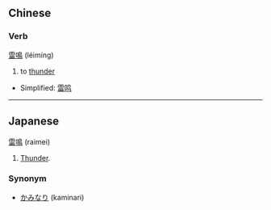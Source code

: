 ==Chinese==
===Verb===
[[雷]][[鳴]] (léimíng)

# to [[thunder]]

*Simplified: [[雷鸣]] 

----

==Japanese==
[[雷]][[鳴]] (raimei)

# [[Thunder]].

===Synonym===
*[[かみなり]] (kaminari)